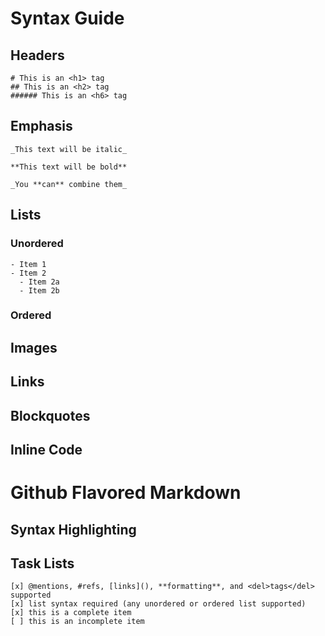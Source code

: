 
<Meta title="MDX/Markdown Syntax" />

# Syntax Guide

## Headers

```
# This is an <h1> tag
## This is an <h2> tag
###### This is an <h6> tag
```

## Emphasis

```
_This text will be italic_

**This text will be bold**

_You **can** combine them_
```

## Lists

### Unordered

```
- Item 1
- Item 2
  - Item 2a
  - Item 2b
```

### Ordered

## Images

## Links

## Blockquotes

## Inline Code

# Github Flavored Markdown

## Syntax Highlighting

## Task Lists

```
[x] @mentions, #refs, [links](), **formatting**, and <del>tags</del> supported
[x] list syntax required (any unordered or ordered list supported)
[x] this is a complete item
[ ] this is an incomplete item
```
